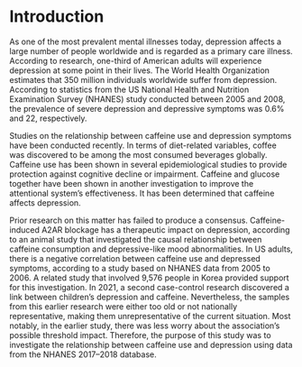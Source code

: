 # Introduction
As one of the most prevalent mental illnesses today, depression affects a large number of people worldwide and is regarded as a primary care illness. According to research, one-third of American adults will experience depression at some point in their lives. The World Health Organization estimates that 350 million individuals worldwide suffer from depression. According to statistics from the US National Health and Nutrition Examination Survey (NHANES) study conducted between 2005 and 2008, the prevalence of severe depression and depressive symptoms was 0.6% and 22, respectively.

Studies on the relationship between caffeine use and depression symptoms have been conducted recently. In terms of diet-related variables, coffee was discovered to be among the most consumed beverages globally. Caffeine use has been shown in several epidemiological studies to provide protection against cognitive decline or impairment. Caffeine and glucose together have been shown in another investigation to improve the attentional system's effectiveness. It has been determined that caffeine affects depression.

Prior research on this matter has failed to produce a consensus. Caffeine-induced A2AR blockage has a therapeutic impact on depression, according to an animal study that investigated the causal relationship between caffeine consumption and depressive-like mood abnormalities. In US adults, there is a negative correlation between caffeine use and depressed symptoms, according to a study based on NHANES data from 2005 to 2006. A related study that involved 9,576 people in Korea provided support for this investigation. In 2021, a second case-control research discovered a link between children's depression and caffeine. Nevertheless, the samples from this earlier research were either too old or not nationally representative, making them unrepresentative of the current situation. Most notably, in the earlier study, there was less worry about the association's possible threshold impact. Therefore, the purpose of this study was to investigate the relationship between caffeine use and depression using data from the NHANES 2017–2018 database. 
